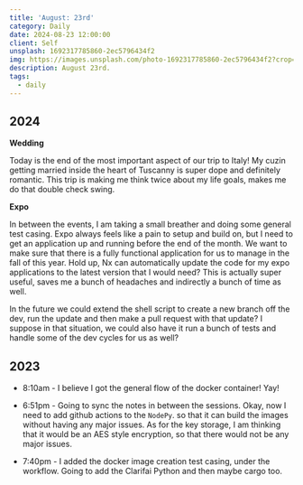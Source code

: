 ```yaml
---
title: 'August: 23rd'
category: Daily
date: 2024-08-23 12:00:00
client: Self
unsplash: 1692317785860-2ec5796434f2
img: https://images.unsplash.com/photo-1692317785860-2ec5796434f2?crop=entropy&cs=srgb&fm=jpg&ixid=MnwzNjM5Nzd8MHwxfHJhbmRvbXx8fHx8fHx8fDE2ODE3NDg2ODY&ixlib=rb-4.0.3&q=85
description: August 23rd. 
tags:
  - daily
---
```



## 2024

**Wedding**

Today is the end of the most important aspect of our trip to Italy!
My cuzin getting married inside the heart of Tuscanny is super dope and definitely romantic.
This trip is making me think twice about my life goals, makes me do that double check swing.


**Expo**

In between the events, I am taking a small breather and doing some general test casing.
Expo always feels like a pain to setup and build on, but I need to get an application up and running before the end of the month.
We want to make sure that there is a fully functional application for us to manage in the fall of this year.
Hold up, Nx can automatically update the code for my expo applications to the latest version that I would need?
This is actually super useful, saves me a bunch of headaches and indirectly a bunch of time as well.

In the future we could extend the shell script to create a new branch off the dev, run the update and then make a pull request with that update?
I suppose in that situation, we could also have it run a bunch of tests and handle some of the dev cycles for us as well?


## 2023

- 8:10am - I believe I got the general flow of the docker container! Yay!

- 6:51pm - Going to sync the notes in between the sessions. Okay, now I need to add github actions to the `NodePy`. so that it can build the images without having any major issues. As for the key storage, I am thinking that it would be an AES style encryption, so that there would not be any major issues. 

- 7:40pm - I added the docker image creation test casing, under the workflow. Going to add the Clarifai Python and then maybe cargo too.
